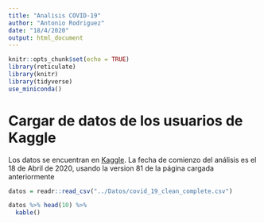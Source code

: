 ```yaml
---
title: "Analisis COVID-19"
author: "Antonio Rodriguez"
date: "18/4/2020"
output: html_document
---
```


```r
knitr::opts_chunk$set(echo = TRUE)
library(reticulate)
library(knitr)
library(tidyverse)
use_miniconda()
```

# Cargar de datos de los usuarios de Kaggle

Los datos se encuentran en [Kaggle](https://www.kaggle.com/imdevskp/corona-virus-report/data). La fecha de comienzo del análisis es el 18 de Abril de 2020, usando la version 81 de la página cargada anteriormente

```r
datos = readr::read_csv("../Datos/covid_19_clean_complete.csv")

datos %>% head(10) %>%  
  kable()

```

